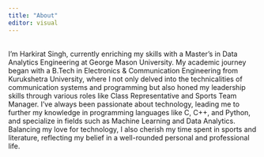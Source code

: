 ```yaml
---
title: "About"
editor: visual
---
```


\
I'm Harkirat Singh, currently enriching my skills with a Master's in Data Analytics Engineering at George Mason University. My academic journey began with a B.Tech in Electronics & Communication Engineering from Kurukshetra University, where I not only delved into the technicalities of communication systems and programming but also honed my leadership skills through various roles like Class Representative and Sports Team Manager. I've always been passionate about technology, leading me to further my knowledge in programming languages like C, C++, and Python, and specialize in fields such as Machine Learning and Data Analytics. Balancing my love for technology, I also cherish my time spent in sports and literature, reflecting my belief in a well-rounded personal and professional life.
